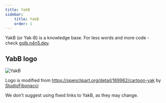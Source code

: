 ```yaml
---
title: YakB
sidebar:
    title: YakB
    order: 1
---
```


YakB (or Yak-B) is a knowledge base. For less words and more code - check [golb.n4n5.dev](https://golb.n4n5.dev).

## YabB logo

![YakB](../../../assets/logo/yakb.svg)

Logo is modified from https://openclipart.org/detail/169962/cartoon-yak by [StudioFibonacci](https://openclipart.org/artist/StudioFibonacci)


<Aside type="caution">

We don't suggest using fixed links to YakB, as they may change.

</Aside>